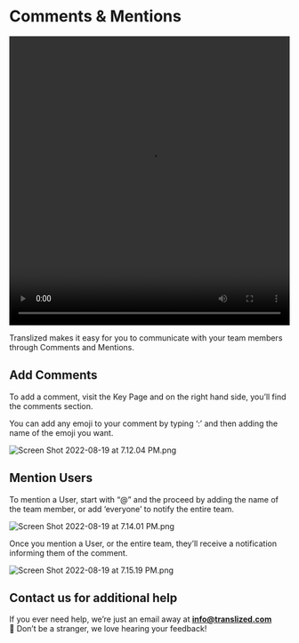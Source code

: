 # Comments & Mentions

<video width="100%" height="520" controls>
  <source src="/features/comments/Translized_-_Comments.mp4" type="video/mp4" />
</video>

Translized makes it easy for you to communicate with your team members through Comments and Mentions.

## Add Comments

To add a comment, visit the Key Page and on the right hand side, you’ll find the comments section.

You can add any emoji to your comment by typing ‘:’ and then adding the name of the emoji you want.

![Screen Shot 2022-08-19 at 7.12.04 PM.png](/features/comments/Screen_Shot_2022-08-19_at_7.12.04_PM.png)

## Mention Users

To mention a User, start with “@” and the proceed by adding the name of the team member, or add ‘everyone’ to notify the entire team.

![Screen Shot 2022-08-19 at 7.14.01 PM.png](/features/comments/Screen_Shot_2022-08-19_at_7.14.01_PM.png)

Once you mention a User, or the entire team, they’ll receive a notification informing them of the comment.

![Screen Shot 2022-08-19 at 7.15.19 PM.png](/features/comments/Screen_Shot_2022-08-19_at_7.15.19_PM.png)

## Contact us for additional help

If you ever need help, we’re just an email away at **info@translized.com** 👋 Don’t be a stranger, we love hearing your feedback!
